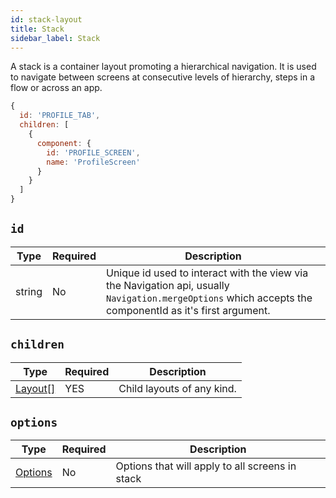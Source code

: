 ```yaml
---
id: stack-layout
title: Stack
sidebar_label: Stack
---
```


A stack is a container layout promoting a hierarchical navigation. It is used to navigate between screens at consecutive levels of hierarchy, steps in a flow or across an app.

```js
{
  id: 'PROFILE_TAB',
  children: [
    {
      component: {
        id: 'PROFILE_SCREEN',
        name: 'ProfileScreen'
      }
    }
  ]
}
```

## `id`

| Type   | Required | Description                                                                                                                                                    |
| ------ | -------- | -------------------------------------------------------------------------------------------------------------------------------------------------------------- |
| string | No       | Unique id used to interact with the view via the Navigation api, usually `Navigation.mergeOptions` which accepts the componentId as it's first argument. |

## `children`

| Type               | Required | Description                   |
| ------------------ | -------- | ----------------------------- |
| [Layout[]](Layout.mdx) | YES      | Child layouts of any kind. |

## `options`

| Type                    | Required | Description                                              |
| ----------------------- | -------- | -------------------------------------------------------- |
| [Options](options-root.mdx) | No       | Options that will apply to all screens in stack |
